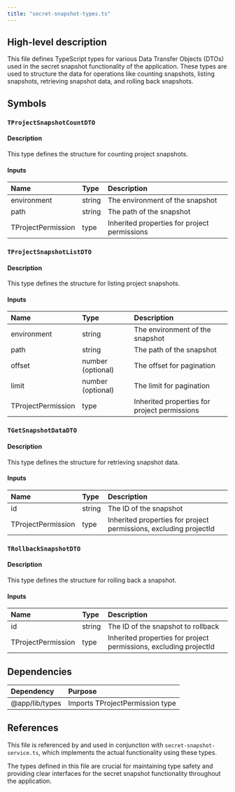 ```yaml
---
title: "secret-snapshot-types.ts"
---
```


## High-level description
This file defines TypeScript types for various Data Transfer Objects (DTOs) used in the secret snapshot functionality of the application. These types are used to structure the data for operations like counting snapshots, listing snapshots, retrieving snapshot data, and rolling back snapshots.

## Symbols

### `TProjectSnapshotCountDTO`
#### Description
This type defines the structure for counting project snapshots.

#### Inputs
| Name | Type | Description |
|:-----|:-----|:------------|
| environment | string | The environment of the snapshot |
| path | string | The path of the snapshot |
| TProjectPermission | type | Inherited properties for project permissions |

### `TProjectSnapshotListDTO`
#### Description
This type defines the structure for listing project snapshots.

#### Inputs
| Name | Type | Description |
|:-----|:-----|:------------|
| environment | string | The environment of the snapshot |
| path | string | The path of the snapshot |
| offset | number (optional) | The offset for pagination |
| limit | number (optional) | The limit for pagination |
| TProjectPermission | type | Inherited properties for project permissions |

### `TGetSnapshotDataDTO`
#### Description
This type defines the structure for retrieving snapshot data.

#### Inputs
| Name | Type | Description |
|:-----|:-----|:------------|
| id | string | The ID of the snapshot |
| TProjectPermission | type | Inherited properties for project permissions, excluding projectId |

### `TRollbackSnapshotDTO`
#### Description
This type defines the structure for rolling back a snapshot.

#### Inputs
| Name | Type | Description |
|:-----|:-----|:------------|
| id | string | The ID of the snapshot to rollback |
| TProjectPermission | type | Inherited properties for project permissions, excluding projectId |

## Dependencies
| Dependency | Purpose |
|:-----------|:--------|
| @app/lib/types | Imports TProjectPermission type |

## References
This file is referenced by and used in conjunction with `secret-snapshot-service.ts`, which implements the actual functionality using these types.

The types defined in this file are crucial for maintaining type safety and providing clear interfaces for the secret snapshot functionality throughout the application.